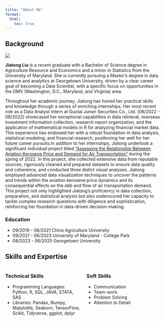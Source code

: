 ```yaml
---
title: "About Me"
format:
  html:
    toc: true
---
```


## Background

::: {layout="[[1,1], [1]]"}
![](images/Photo.png)

**Jiatong Liu** is a recent graduate with a Bachelor of Science degree in Agriculture Resource and Economics and a minor in Statistics from the University of Maryland. She is currently pursuing a Master's degree in data science and analytics at Georgetown University, driven by a clear career goal of becoming a Data Scientist, with a specific focus on opportunities in the DMV (Washington, D.C., Maryland, and Virginia) area.

Throughout her academic journey, Jiatong has honed her practical skills and knowledge through a series of enriching internships. Her most recent role as a Data Analyst Intern at Guotai Junan Securities Co., Ltd. (06/2022 - 08/2022) showcased her exceptional capabilities in data retrieval, overseas investment information collection, research report organization, and the application of mathematical models in R for analyzing financial market data. This experience has endowed her with a robust foundation in data analysis, statistical modeling, and financial research, positioning her well for her future career pursuits.In addition to her internships, Jiatong undertook a significant individual project titled ["Assessing the Relationship Between Aviation Kerosene Price and Demand for Air Transportation"](Memo%202.pdf) during the spring of 2022. In this project, she collected extensive data from reputable sources, rigorously cleaned and prepared datasets to ensure data quality and coherence, and conducted three distict visual analyses. Jiatong employed advanced data visualization techniques to uncover the patterns and trends within the aviation kerosene price dynamics and its consequential effects on the ebb and flow of air transportation demand. This project not only highlighted Jiatong's proficiency in data collection, preparation, and statistical analysis but also underscored her capacity to tackle complex research questions with diligence and sophistication, reinforcing her foundation in data-driven decision-making.
:::

### Education

- 09/2019 - 06/2021 China Agriculture University
- 09/2021 - 06/2023 University of Maryland - College Park
- 08/2023 - 06/2025 Georgetown University

## Skills and Expertise

:::: {.columns}
::: {.column width="50%"}
### Technical Skills
- Programming Languages: Python, R, SQL, JAVA, STATA, SAS
- Libraries: Pandas, Numpy, Matplotlib, Seaborn, TensorFlow, Scikit, Tidyverse, ggplot, dplyr

:::

::: {.column width="50%"}
### Soft Skills
- Communication
- Team-work
- Problem Solving
- Attention to Detail

:::
::::
